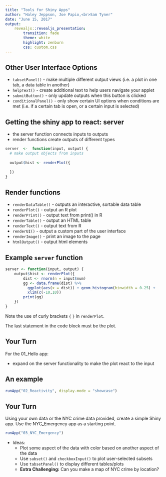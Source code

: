```yaml
---
title: "Tools for Shiny Apps"
author: "Haley Jeppson, Joe Papio,<br>Sam Tyner"
date: "June 15, 2017"
output: 
    revealjs::revealjs_presentation:
        transition: fade
        theme: white
        highlight: zenburn
        css: custom.css
---
```





## Other User Interface Options

- `tabsetPanel()` - make multiple different output views (i.e. a plot in one tab, a data table in another)
- `helpText()` - create additional text to help users navigate your applet
- `submitButton()` - only update outputs when this button is clicked
- `conditionalPanel()` - only show certain UI options when conditions are met (i.e. if a certain tab is open, or a certain input is selected)



## Getting the shiny app to react: server

- the server function connects inputs to outputs
- render functions create outputs of different types

```r
server  <-  function(input, output) {
  # make output objects from inputs  
  
  output$hist <- renderPlot({
  
  })
}
```


## Render functions

- `renderDataTable()` - outputs an interactive, sortable data table
- `renderPlot()` - output an R plot
- `renderPrint()` - output text from print() in R
- `renderTable()` - output an HTML table
- `renderText()` - output text from R
- `renderUI()` - output a custom part of the user interface
- `renderImage()` - print an image to the page
- `htmlOutput()` - output html elements

## Example `server` function

```r
server <- function(input, output) {
    output$hist <- renderPlot({
        dist <- rnorm(n = input$num)
        gg <- data.frame(dist) %>% 
          ggplot(aes(x = dist)) + geom_histogram(binwidth = 0.25) +
          xlim(c(-10,10))
        print(gg)
    })
}
```

Note the use of curly brackets `{` `}` in `renderPlot`.

The last statement in the code block must be the plot. 


## Your Turn  {data-background=#527a7a}

For the 01_Hello app: 

- expand on the server functionality to make the plot react to the input



## An example

```r
runApp("02_Reactivity", display.mode = "showcase")
```


## Your Turn {data-background=#527a7a}

Using your own data or the NYC crime data provided, create a simple Shiny app. 
Use the NYC_Emergency app as a starting point.

```r
runApp("03_NYC_Emergency")
```

- Ideas: 
    - Plot some aspect of the data with color based on another aspect of the data
    - Use `subset()` and `checkboxInput()` to plot user-selected subsets
    - Use `tabsetPanel()` to display different tables/plots
    - **Extra Challenging:** Can you make a map of NYC crime by location?

